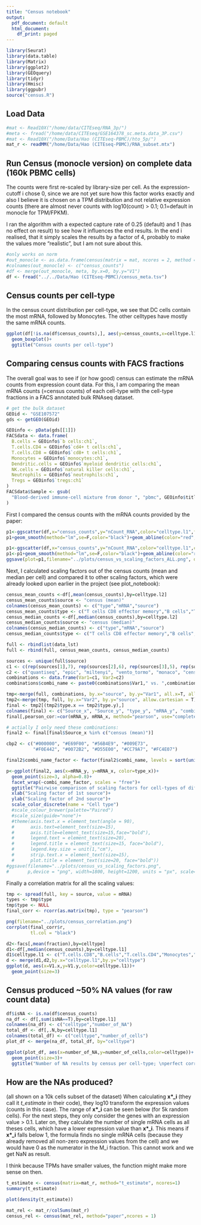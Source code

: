 ```yaml
---
title: "Census notebook"
output:
  pdf_document: default
  html_document:
    df_print: paged
---
```

```r
library(Seurat)
library(data.table)
library(Matrix)
library(ggplot2)
library(GEOquery)
library(tidyr)
library(Hmisc)
library(ggpubr)
source("census.R")
```


## Load Data
```r
#mat <- Read10X("/home/data/CITEseq/RNA_3p/")
#meta <- fread("/home/data/CITEseq/GSE164378_sc.meta.data_3P.csv")
#mat <- Read10X("/home/Data/Hao (CITEseq-PBMC)/hto_5p/")
mat_r <- readMM("/home/Data/Hao (CITEseq-PBMC)/RNA_subset.mtx")
```

## Run Census (monocle version) on complete data (160k PBMC cells)

The counts were first re-scaled by library-size per cell. As the expression-cutoff i chose 0, since we are not yet sure how this factor works exactly and also I believe it is chosen on a TPM distribution and not relative expression counts (there are almost never counts with log10(count) > 0.1; 0.1=default in monocle for TPM/FPKM).

I ran the algorithm with a expected capture rate of 0.25 (default) and 1 (has no effect on result) to see how it influences the end results. In the end i realised, that it simply scales the results by a factor of 4, probably to make the values more "realistic", but I am not sure about this. 

```r
#only works on norm
#out_monocle <- as.data.frame(census(matrix = mat, ncores = 2, method = "monocle"))
#colnames(out_monocle) <- c("census_counts")
#df <- merge(out_monocle, meta, by.x=0, by.y="V1")
df <- fread("../../Data/Hao (CITEseq-PBMC)/census_meta.tsv")

```

## Census counts per cell-type

In the census count distribution per cell-type, we see that DC cells contain the most mRNA, followed by Monocytes. The other celltypes have mostly the same mRNA counts. 
```r
ggplot(df[!is.na(df$census_counts),], aes(y=census_counts,x=celltype.l1,fill=celltype.l1))+
  geom_boxplot()+
  ggtitle("Census counts per cell-type")
```
## Comparing census counts with FACS fractions

The overall goal was to see if (or how good) census can estimate the mRNA counts from expression count data. For this, I am comparing the mean mRNA counts (=census counts) of each cell-type with the cell-type fractions in a FACS annotated bulk RNAseq dataset. 

```r
# get the bulk dataset
GEOid <- "GSE107572"
gds <- getGEO(GEOid)

GEOinfo <- pData(gds[[1]])
FACSdata <- data.frame(
  B.cells = GEOinfo$`b cells:ch1`,
  T.cells.CD4 = GEOinfo$`cd4+ t cells:ch1`,
  T.cells.CD8 = GEOinfo$`cd8+ t cells:ch1`,
  Monocytes = GEOinfo$`monocytes:ch1`,
  Dendritic.cells = GEOinfo$`myeloid dendritic cells:ch1`,
  NK.cells = GEOinfo$`natural killer cells:ch1`,
  Neutrophils = GEOinfo$`neutrophils:ch1`,
  Tregs = GEOinfo$`tregs:ch1`
)
FACSdata$Sample <- gsub(
  "Blood-derived immune-cell mixture from donor ", "pbmc", GEOinfo$title
)

```

First I compared the census counts with the mRNA counts provided by the paper:
```r
p1<-ggscatter(df,x="census_counts",y="nCount_RNA",color="celltype.l1",facet.by = "celltype.l2",cor.coef = T,palette = "jco", conf.int=T, alpha=0.8, title="Census mRNA counts vs mRNA counts from Hao et al (red dashed line show perfect correlation, black is linear model)",ylab = "Hao et al mRNA counts", cor.method="pearson")
p1+geom_smooth(method="lm",se=F,color="black")+geom_abline(color="red",linetype="dashed")
```
```r
p1<-ggscatter(df,x="census_counts",y="nCount_RNA",color="celltype.l1",cor.coef = T, conf.int=T, alpha=0.75, title="Census mRNA counts vs mRNA counts from Hao et al (red dashed line show perfect correlation, black is linear model)",ylab = "Hao et al mRNA counts", cor.method="pearson")
p1<-p1+geom_smooth(method="lm",se=F,color="black")+geom_abline(color="red",linetype="dashed")
ggsave(plot=p1,filename="../plots/census_vs_scaling_factors_ALL.png", device = "png",width=1200, height=800, units = "px",scale=3)
```

Next, I calculated scaling factors out of the census counts (mean and median per cell) and compared it to other scaling factors, which were already looked upon earlier in the project (see plot_notebook):
```r
census_mean_counts <-df[,mean(census_counts),by=celltype.l2]
census_mean_counts$source <- "census (mean)"
colnames(census_mean_counts) <- c("type","mRNA","source")
census_mean_counts$type <- c("T cells CD8 effector memory","B cells","T cells CD4 central memory","Monocytes CD14", "T cells CD4", "Platelet", "T cells CD4 effector memory", "T cells CD8", "NK cells", "Monocytes CD 16", "B cells intermediate", "B cells memory", "conventional Dendritic cells 2", "T cells CD8 central memory", "HSPC", "T cells gamma delta", "NK cells CD56bright CD16+/-", "T cells CD4 cytotoxic activity", "Doublet", "plasmacytoid Dendritic cells", "MAI T cells", "T regulatory cells", "Plasma cells", "T cells CD4 proliferating", "ASDC", "NK cells proliferating", "innate lymphocyte cells", "T cells double negative", "conventional Dendritic cells 1", "Eryth", "T cells CD8 proliferating")
census_median_counts <-df[,median(census_counts),by=celltype.l2]
census_median_counts$source <- "census (median)"
colnames(census_median_counts) <- c("type","mRNA","source")
census_median_counts$type <- c("T cells CD8 effector memory","B cells","T cells CD4 central memory","Monocytes CD14", "T cells CD4", "Platelet", "T cells CD4 effector memory", "T cells CD8", "NK cells", "Monocytes CD 16", "B cells intermediate", "B cells memory", "conventional Dendritic cells 2", "T cells CD8 central memory", "HSPC", "T cells gamma delta", "NK cells CD56bright CD16+/-", "T cells CD4 cytotoxic activity", "Doublet", "plasmacytoid Dendritic cells", "MAI T cells", "T regulatory cells", "Plasma cells", "T cells CD4 proliferating", "ASDC", "NK cells proliferating", "innate lymphocyte cells", "T cells double negative", "conventional Dendritic cells 1", "Eryth", "T cells CD8 proliferating")

full <- rbindlist(data_lst)
full <- rbind(full, census_mean_counts, census_median_counts)

sources <- unique(full$source)
c1 <- c(rep(sources[1],7), rep(sources[2],6), rep(sources[3],5), rep(sources[4],4), rep(sources[5],3), rep(sources[6],2), rep(sources[7],1))
c2 <- c("quantiseq", "epic", "miltenyi", "vento_tormo", "monaco", "census (mean)", "census (median)", "epic", "miltenyi", "vento_tormo", "monaco", "census (mean)", "census (median)", "miltenyi", "vento_tormo", "monaco", "census (mean)", "census (median)", "vento_tormo", "monaco", "census (mean)", "census (median)","monaco","census (mean)", "census (median)","census (mean)", "census (median)", "census (median)")
combinations <- data.frame(Var1=c1, Var2=c2)
combinations$combi_name <- paste0(combinations$Var1," vs. ",combinations$Var2)

tmp<-merge(full, combinations, by.x="source", by.y="Var1", all.x=T, allow.cartesian=TRUE)
tmp2<-merge(tmp, full, by.x="Var2", by.y="source", allow.cartesian = T)
final <- tmp2[(tmp2$type.x == tmp2$type.y),]
colnames(final) <- c("Source_x", "Source_y", "type_y", "mRNA_y", "combi_name","type_x","mRNA_x")
final[,pearson_cor:=cor(mRNA_y, mRNA_x, method="pearson", use="complete.obs"), by=combi_name]

# actially I only need these combinations:
final2 <- final[final$Source_x %in% c("census (mean)")]

cbp2 <- c("#000000", "#E69F00", "#56B4E9", "#009E73",
          "#F0E442", "#0072B2", "#D55E00", "#CC79A7", "#FC4E07")

final2$combi_name_factor <- factor(final2$combi_name, levels = sort(unique(final2$combi_name)))

p<-ggplot(final2, aes(x=mRNA_y, y=mRNA_x, color=type_x))+
  geom_point(size=3, alpha=0.8)+
  facet_wrap(~combi_name_factor, scales = "free")+
  ggtitle("Pairwise comparison of scaling factors for cell-types of different sources. First source-name in panel caption is x-axis, second is y-axis.")+
  xlab("Scaling factor of 1st source")+
  ylab("Scaling factor of 2nd source")+
  scale_color_discrete(name = "Cell type")
  #scale_colour_brewer(palette="Paired")
  #scale_size(guide="none")+
  #theme(axis.text.x = element_text(angle = 90),
  #      axis.text=element_text(size=15),
  #      axis.title=element_text(size=15,face="bold"),
  #      legend.text = element_text(size=20),
  #      legend.title = element_text(size=15, face="bold"),
  #      legend.key.size = unit(1,"cm"),
  #      strip.text.x = element_text(size=15),
  #      plot.title = element_text(size=20, face="bold"))
#ggsave(filename="../plots/census_vs_scaling_factors.png",
#       p,device = "png", width=1800, height=1200, units = "px", scale=3)

```


Finally a correlation matrix for all the scaling values:
```r
tmp <- spread(full, key = source, value = mRNA)
types <- tmp$type
tmp$type <- NULL
final_corr <- rcorr(as.matrix(tmp), type = "pearson")

png(filename="../plots/census_correlation.png")
corrplot(final_corr$r,
         tl.col = "black")


```


```r
d2<-facs[,mean(fraction),by=celltype]
d1<-df[,median(census_counts),by=celltype.l1]
d1$celltype.l1 <- c("T.cells.CD8","B.cells","T.cells.CD4","Monocytes","other","NK.cells","Dendritic.cells","other T")
d <- merge(d1,d2,by.x="celltype.l1",by.y="celltype")
ggplot(d, aes(x=V1.x,y=V1.y,color=celltype.l1))+
  geom_point(size=3)
```
 

## Census produced ~50% NA values (for **raw** count data)
```r
df$isNA <- is.na(df$census_counts)
na_df <- df[,sum(isNA==T),by=celltype.l1]
colnames(na_df) <- c("celltype","number_of_NA")
total_df <- df[,.N,by=celltype.l1]
colnames(total_df) <- c("celltype","number_of_cells")
plot_df <- merge(na_df, total_df, by="celltype")

ggplot(plot_df, aes(x=number_of_NA,y=number_of_cells,color=celltype))+
  geom_point(size=3)+
  ggtitle("Number of NA results by census per cell-type; \nperfect correlation with number of cells per type,\nwhich means its not cell-type specific")
```

## How are the NAs produced?
(all shown on a 10k cells subset of the dataset)
When calculating **x\*\_i** (they call it _t_estimate_ in their code), they log10 transform the expression values (counts in this case). The range of **x\*\_i** can be seen below (for 5k random cells). For the next steps, they only consider the genes with an expression value > 0.1. Later on, they calculate the number of single mRNA cells as all theses cells, which have a lower expression value than **x\*\_i**. This means if **x\*\_i** falls below 1, the formula finds no single mRNA cells (because they already removed all non-zero expression values from the cell) and we would have 0 as the numerator in the M\_i fraction. This cannot work and we get NaN as result.  

I think because TPMs have smaller values, the function might make more sense on then.

```r
t_estimate <- census(matrix=mat_r, method="t_estimate", ncores=1)
summary(t_estimate)
```
```r
plot(density(t_estimate))
```


```r
mat_rel <- mat_r/colSums(mat_r)
census_rel <- census(mat_rel, method="paper",ncores = 1)
```

